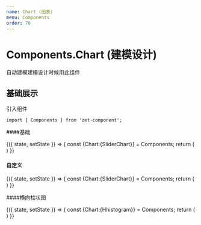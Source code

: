 ```yaml
---
name: Chart (图表)
menu: Components
order: 70
---
```




# Components.Chart (建模设计)
自动建模建模设计时候用此组件


## 基础展示

引入组件
```
import { Components } from 'zet-component';
```
####基础

<Playground style={{height:400}}>
  <State initial={{ show:'chart' }}>
    {({ state, setState }) => {
      const {Chart:{SliderChart}} = Components;
      return (
        <SliderChart
          data={data2}
          height={300}
          titles={[{alias:'CPU',key:'y'}]}
        ></SliderChart>
      )
    }}
  </State>
</Playground>


#### 自定义

<Playground style={{height:400}}>
  <State initial={{ show:'chart' }}>
    {({ state, setState }) => {
      const {Chart:{SliderChart}} = Components;
      return (
        <SliderChart
          logInfo
          data={data}
          height={300}
          scales={
            {
              axisX:{key:'time'},
              axisY:[
                {key:'flow',alias:'流量123',type:'line'},
                {key:'rain',alias:'雨量',type:'point',shape:'circle'}
              ]}
          }
         ></SliderChart>
      )
  }}
  </State>
</Playground>


####横向柱状图

<Playground style={{height:400}}>
  <State initial={{ show:'chart' }}>
    {({ state, setState }) => {
      const {Chart:{Hhistogram}} = Components;
      return (
        <Hhistogram data={HhiData} rename={{xx:'x'}}></Hhistogram>
      )
    }}
  </State>
</Playground>